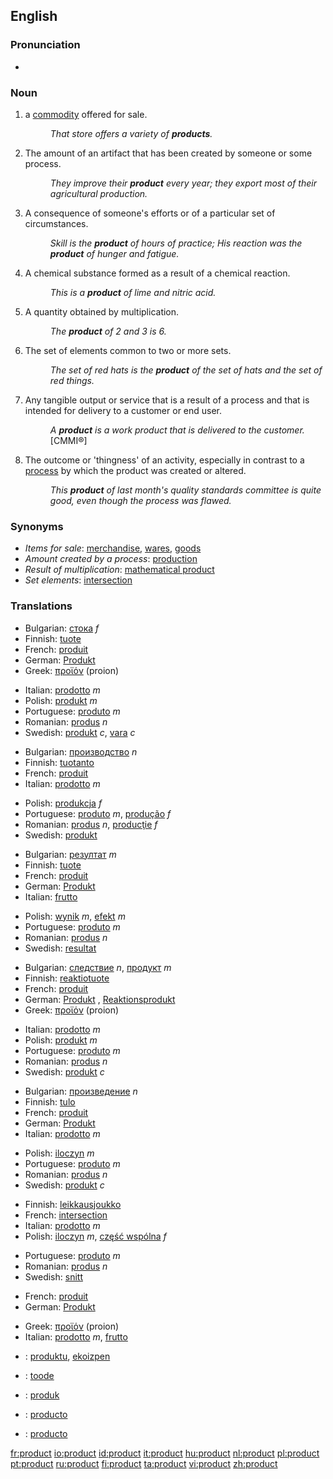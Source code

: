 ==English==

===Pronunciation===
*{{audio|en-us-product.ogg|Audio (US)}}


===Noun===
{{en-noun}}

# a [[commodity]] offered for sale.
#: ''That store offers a variety of '''products'''.''
# The amount of an artifact that has been created by someone or some process.
#: ''They improve their '''product''' every year; they export most of their agricultural production.''
# A consequence of someone's efforts or of a particular set of circumstances.
#: ''Skill is the '''product''' of hours of practice; His reaction was the '''product''' of hunger and fatigue.''
# A chemical substance formed as a result of a chemical reaction.
#: ''This is a '''product''' of lime and nitric acid.''
# {{math}} A quantity obtained by multiplication.
#: ''The '''product''' of 2 and 3 is 6.''
# The set of elements common to two or more sets.
#: ''The set of red hats is the '''product''' of the set of hats and the set of red things.''
# Any tangible output or service that is a result of a process and that is intended for delivery to a customer or end user. 
#: ''A '''product''' is a work product that is delivered to the customer.'' [CMMI®]
# The outcome or 'thingness' of an activity, especially in contrast to a [[process]] by which the product was created or altered.
#: ''This '''product''' of last month's quality standards committee is quite good, even though the process was flawed.''

===Synonyms===
*''Items for sale'': [[merchandise]], [[wares]], [[goods]]
*''Amount created by a process'': [[production]]
*''Result of multiplication'': [[mathematical product]]
*''Set elements'': [[intersection]]

===Translations===
{{trans-top|commodity for sale}}
*Bulgarian: [[стока]] ''f''
*Finnish: [[tuote]]
*French: [[produit]] {{m}}
*German: [[Produkt]] {{n}}
*Greek: [[προϊόν]] (proion) {{n}}
{{trans-mid}}
*Italian: [[prodotto]] ''m''
*Polish: [[produkt]] ''m''
*Portuguese: [[produto]] ''m''
*Romanian: [[produs]] ''n''
*Swedish: [[produkt]] ''c'', [[vara]] ''c''
{{trans-bottom}}

{{trans-top|amount created by a process}}
*Bulgarian: [[производство]] ''n''
*Finnish: [[tuotanto]]
*French: [[produit]] {{m}}
*Italian: [[prodotto]] ''m''
{{trans-mid}}
*Polish: [[produkcja]] ''f''
*Portuguese: [[produto]] ''m'', [[produção]] ''f''
*Romanian: [[produs]] ''n'', [[producţie]] ''f''
*Swedish: [[produkt]] {{c}}
{{trans-bottom}}

{{trans-top|consequence of efforts}}
*Bulgarian: [[резултат]] ''m''
*Finnish: [[tuote]]
*French: [[produit]] {{m}}
*German: [[Produkt]] {{n}}
*Italian: [[frutto]] {{m}}
{{trans-mid}}
*Polish: [[wynik]] ''m'', [[efekt]] ''m''
*Portuguese: [[produto]] ''m''
*Romanian: [[produs]] ''n''
*Swedish: [[resultat]] {{n}}
{{trans-bottom}}

{{trans-top|result of chemical reaction}}
*Bulgarian: [[следствие]] ''n'', [[продукт]] ''m''
*Finnish: [[reaktiotuote]]
*French: [[produit]] {{m}}
*German: [[Produkt]] {{n}}, [[Reaktionsprodukt]] {{n}}
*Greek: [[προϊόν]] (proion) {{n}}
{{trans-mid}}
*Italian: [[prodotto]] ''m''
*Polish: [[produkt]] ''m''
*Portuguese: [[produto]] ''m''
*Romanian: [[produs]] ''n''
*Swedish: [[produkt]] ''c''
{{trans-bottom}}

{{trans-top|multiplication result}}
*Bulgarian: [[произведение]] ''n''
*Finnish: [[tulo]]
*French: [[produit]] {{m}}
*German: [[Produkt]] {{n}}
*Italian: [[prodotto]] ''m''
{{trans-mid}}
*Polish: [[iloczyn]] ''m''
*Portuguese: [[produto]] ''m''
*Romanian: [[produs]] ''n''
*Swedish: [[produkt]] ''c''
{{trans-bottom}}

{{trans-top|set elements}}
*Finnish: [[leikkausjoukko]]
*French: [[intersection]] {{f}}
*Italian: [[prodotto]] ''m''
*Polish: [[iloczyn]] ''m'', [[część wspólna]] ''f''
{{trans-mid}}
*Portuguese: [[produto]] ''m''
*Romanian: [[produs]] ''n''
*Swedish: [[snitt]] {{n}}
{{trans-bottom}}

{{trans-top|any tangible output}}
*French: [[produit]] {{m}}
*German: [[Produkt]] {{n}}
{{trans-mid}}
*Greek: [[προϊόν]] (proion) {{n}}
*Italian: [[prodotto]] ''m'', [[frutto]] {{m}}
{{trans-bottom}}

{{checktrans}}
{{trans-top|Translations to be categorised}}
*{{ttbc|Basque}}: [[produktu]], [[ekoizpen]]
*{{ttbc|Estonian}}: [[toode]]
*{{ttbc|Indonesian}}: [[produk]]
{{trans-mid}}
*{{ttbc|Interlingua}}: [[producto]]
*{{ttbc|Spanish}}: [[producto]] {{m}}
{{trans-bottom}}

[[fr:product]]
[[io:product]]
[[id:product]]
[[it:product]]
[[hu:product]]
[[nl:product]]
[[pl:product]]
[[pt:product]]
[[ru:product]]
[[fi:product]]
[[ta:product]]
[[vi:product]]
[[zh:product]]